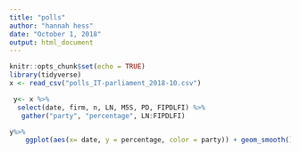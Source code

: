 ```yaml
---
title: "polls"
author: "hannah hess"
date: "October 1, 2018"
output: html_document
---
```


```r
knitr::opts_chunk$set(echo = TRUE)
library(tidyverse)
x <- read_csv("polls_IT-parliament_2018-10.csv")
```

```r
 y<- x %>% 
  select(date, firm, n, LN, M5S, PD, FIPDLFI) %>% 
   gather("party", "percentage", LN:FIPDLFI) 

y%>% 
    ggplot(aes(x= date, y = percentage, color = party)) + geom_smooth() + geom_point(alpha = .1)

   
```


